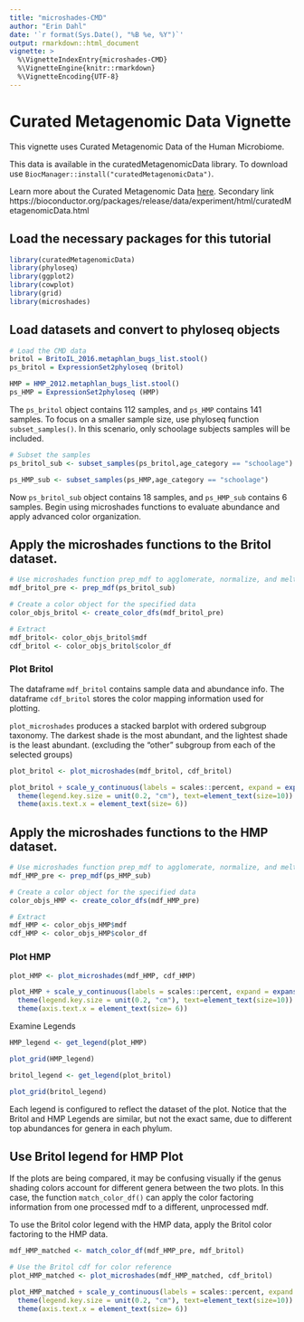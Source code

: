 ```yaml
---
title: "microshades-CMD"
author: "Erin Dahl"
date: '`r format(Sys.Date(), "%B %e, %Y")`'
output: rmarkdown::html_document
vignette: >
  %\VignetteIndexEntry{microshades-CMD}
  %\VignetteEngine{knitr::rmarkdown}
  %\VignetteEncoding{UTF-8}
---
```

# Curated Metagenomic Data Vignette

This vignette uses Curated Metagenomic Data of the Human Microbiome.


This data is available in the curatedMetagenomicData library. To download use `BiocManager::install("curatedMetagenomicData")`.

Learn more about the Curated Metagenomic Data [here](https://github.com/waldronlab/curatedMetagenomicData).
Secondary link https://bioconductor.org/packages/release/data/experiment/html/curatedMetagenomicData.html


## Load the necessary packages for this tutorial

```r
library(curatedMetagenomicData)
library(phyloseq)
library(ggplot2)
library(cowplot)
library(grid)
library(microshades)
```
## Load datasets and convert to phyloseq objects

```r
# Load the CMD data 
britol = BritoIL_2016.metaphlan_bugs_list.stool()
ps_britol = ExpressionSet2phyloseq (britol)

HMP = HMP_2012.metaphlan_bugs_list.stool()
ps_HMP = ExpressionSet2phyloseq (HMP)
```

The `ps_britol` object contains 112 samples, and `ps_HMP` contains 141 samples. To focus on a smaller sample size, use phyloseq function `subset_samples()`. In this scenario, only schoolage subjects samples will be included.

```r
# Subset the samples
ps_britol_sub <- subset_samples(ps_britol,age_category == "schoolage")

ps_HMP_sub <- subset_samples(ps_HMP,age_category == "schoolage")
```

Now `ps_britol_sub` object contains 18 samples, and `ps_HMP_sub` contains 6 samples. Begin using microshades functions to evaluate abundance and apply advanced color organization. 


## Apply the microshades functions to the Britol dataset.

```r
# Use microshades function prep_mdf to agglomerate, normalize, and melt the phyloseq object
mdf_britol_pre <- prep_mdf(ps_britol_sub)

# Create a color object for the specified data
color_objs_britol <- create_color_dfs(mdf_britol_pre)

# Extract
mdf_britol<- color_objs_britol$mdf
cdf_britol <- color_objs_britol$color_df
```

### Plot Britol

The dataframe `mdf_britol` contains sample data and abundance info. The dataframe `cdf_britol` stores the color mapping information used for plotting. 

`plot_microshades` produces a stacked barplot with ordered subgroup taxonomy. The darkest shade is the most abundant, and the lightest shade is the least abundant. (excluding the "other" subgroup from each of the selected groups)

```r

plot_britol <- plot_microshades(mdf_britol, cdf_britol)

plot_britol + scale_y_continuous(labels = scales::percent, expand = expansion(0)) +
  theme(legend.key.size = unit(0.2, "cm"), text=element_text(size=10)) +
  theme(axis.text.x = element_text(size= 6)) 

```

## Apply the microshades functions to the HMP dataset.

```r
# Use microshades function prep_mdf to agglomerate, normalize, and melt the phyloseq object
mdf_HMP_pre <- prep_mdf(ps_HMP_sub)

# Create a color object for the specified data
color_objs_HMP <- create_color_dfs(mdf_HMP_pre)

# Extract
mdf_HMP <- color_objs_HMP$mdf
cdf_HMP <- color_objs_HMP$color_df
```

### Plot HMP

```r

plot_HMP <- plot_microshades(mdf_HMP, cdf_HMP)

plot_HMP + scale_y_continuous(labels = scales::percent, expand = expansion(0)) +
  theme(legend.key.size = unit(0.2, "cm"), text=element_text(size=10)) +
  theme(axis.text.x = element_text(size= 6))

```

Examine Legends

```r

HMP_legend <- get_legend(plot_HMP)

plot_grid(HMP_legend)

britol_legend <- get_legend(plot_britol)

plot_grid(britol_legend)

```

Each legend is configured to reflect the dataset of the plot. 
Notice that the Britol and HMP Legends are similar, but not the exact same, due to different top abundances for genera in each phylum.

## Use Britol legend for HMP Plot

If the plots are being compared, it may be confusing visually if the genus shading colors account for different genera between the two plots.
In this case, the function `match_color_df()` can apply the color factoring information from one processed mdf to a different, unprocessed mdf.

To use the Britol color legend with the HMP data, apply the Britol color factoring to the HMP data.

```r

mdf_HMP_matched <- match_color_df(mdf_HMP_pre, mdf_britol)

# Use the Britol cdf for color reference
plot_HMP_matched <- plot_microshades(mdf_HMP_matched, cdf_britol)

plot_HMP_matched + scale_y_continuous(labels = scales::percent, expand = expansion(0)) +
  theme(legend.key.size = unit(0.2, "cm"), text=element_text(size=10)) +
  theme(axis.text.x = element_text(size= 6))

```



